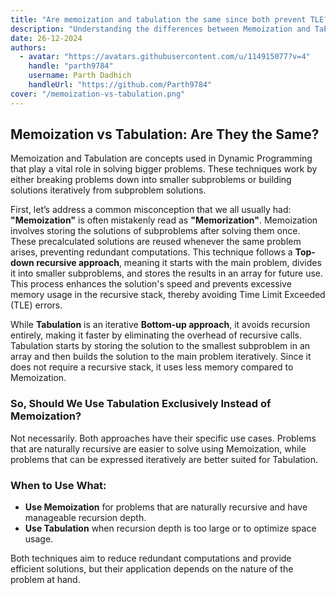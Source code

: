 ```yaml
---
title: "Are memoization and tabulation the same since both prevent TLE?"
description: "Understanding the differences between Memoization and Tabulation in Dynamic Programming and their specific use cases for efficient problem-solving."
date: 26-12-2024
authors:
  - avatar: "https://avatars.githubusercontent.com/u/114915077?v=4"
    handle: "parth9784"
    username: Parth Dadhich
    handleUrl: "https://github.com/Parth9784"
cover: "/memoization-vs-tabulation.png"
---
```


## Memoization vs Tabulation: Are They the Same?

Memoization and Tabulation are concepts used in Dynamic Programming that play a vital role in solving bigger problems. These techniques work by either breaking problems down into smaller subproblems or building solutions iteratively from subproblem solutions.

First, let’s address a common misconception that we all usually had: **"Memoization"** is often mistakenly read as **"Memorization"**. Memoization involves storing the solutions of subproblems after solving them once. These precalculated solutions are reused whenever the same problem arises, preventing redundant computations. This technique follows a **Top-down recursive approach**, meaning it starts with the main problem, divides it into smaller subproblems, and stores the results in an array for future use. This process enhances the solution's speed and prevents excessive memory usage in the recursive stack, thereby avoiding Time Limit Exceeded (TLE) errors.

While **Tabulation** is an iterative **Bottom-up approach**, it avoids recursion entirely, making it faster by eliminating the overhead of recursive calls. Tabulation starts by storing the solution to the smallest subproblem in an array and then builds the solution to the main problem iteratively. Since it does not require a recursive stack, it uses less memory compared to Memoization.

### So, Should We Use Tabulation Exclusively Instead of Memoization?

Not necessarily. Both approaches have their specific use cases. Problems that are naturally recursive are easier to solve using Memoization, while problems that can be expressed iteratively are better suited for Tabulation.

### When to Use What:

- **Use Memoization** for problems that are naturally recursive and have manageable recursion depth.
- **Use Tabulation** when recursion depth is too large or to optimize space usage.

Both techniques aim to reduce redundant computations and provide efficient solutions, but their application depends on the nature of the problem at hand.
